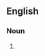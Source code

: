 {{also|Neogrammarian}}

==English==

===Noun===
{{en-noun}}

# {{alternative form of|Neogrammarian|lang=en}}